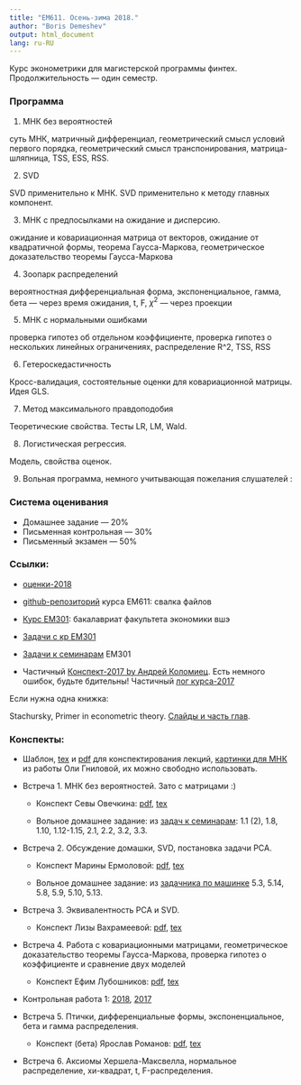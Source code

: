 ```yaml
---
title: "EM611. Осень-зима 2018."
author: "Boris Demeshev"
output: html_document
lang: ru-RU
---
```



Курс эконометрики для магистерской программы финтех. Продолжительность — один семестр.

### Программа

1. МНК без вероятностей

  суть МНК, матричный дифференциал, геометрический смысл условий первого порядка,
  геометрический смысл транспонирования, матрица-шляпница, TSS, ESS, RSS.

2. SVD

  SVD применительно к МНК. SVD применительно к методу главных компонент.

3. МНК с предпосылками на ожидание и дисперсию.

  ожидание и ковариационная матрица от векторов, ожидание от квадратичной формы,
  теорема Гаусса-Маркова, геометрическое доказательство теоремы Гаусса-Маркова

4. Зоопарк распределений

  вероятностная дифференциальная форма, экспоненциальное, гамма, бета — через время ожидания,
  t, F, $\chi^2$ — через проекции

5. МНК с нормальными ошибками

  проверка гипотез об отдельном коэффициенте, проверка гипотез о нескольких линейных ограничениях,
  распределение R^2, TSS, RSS

6. Гетероскедастичность

  Кросс-валидация, состоятельные оценки для ковариационной матрицы. Идея GLS.

7. Метод максимального правдоподобия

  Теоретические свойства. Тесты LR, LM, Wald.

8. Логистическая регрессия.

  Модель, свойства оценок.

9. Вольная программа, немного учитывающая пожелания слушателей :


### Система оценивания

* Домашнее задание — 20%
* Письменная контрольная — 30%
* Письменный экзамен — 50%

### Ссылки:

* [оценки-2018]()

* [github-репозиторий](https://github.com/bdemeshev/em611) курса EM611: свалка файлов
* [Курс EM301](http://bdemeshev.github.io/em301/): бакалавриат факультета экономики вшэ
* [Задачи с кр EM301](https://github.com/bdemeshev/metrics_hse_exams/raw/master/metrics_hse_exams.pdf)
* [Задачи к семинарам](https://github.com/bdemeshev/metrics_pro/raw/master/metrics_pro.pdf) EM301
* Частичный [Конспект-2017 by Андрей Коломиец](https://github.com/bdemeshev/em611/raw/master/2017/metrics_ak.docx). Есть немного ошибок, будьте бдительны! Частичный [лог курса-2017](https://bdemeshev.github.io/em611/index_2017_2018.html)


Если нужна одна книжка:

Stachursky, Primer in econometric theory. [Слайды и часть глав](http://johnstachurski.net/emet.html).


### Конспекты:

* Шаблон, [tex](https://github.com/bdemeshev/em611/blob/master/2017/note_template/note_template.tex) и [pdf](https://github.com/bdemeshev/em611/raw/master/2017/note_template/note_template.pdf) для конспектирования лекций, [картинки для МНК](https://github.com/olyagnilova/gauss-markov-pythagoras) из работы Оли Гниловой, их можно свободно использовать.

* Встреча 1. МНК без вероятностей. Зато с матрицами :)

    - Конспект Севы Овечкина: [pdf](https://github.com/bdemeshev/em611/raw/master/2018/notes/seminar_01.pdf), [tex](https://github.com/bdemeshev/em611/raw/master/2018/notes/seminar_01.tex)

    - Вольное домашнее задание: из [задач к семинарам](https://github.com/bdemeshev/metrics_pro/raw/master/metrics_pro.pdf): 1.1 (2), 1.8, 1.10, 1.12-1.15, 2.1, 2.2, 3.2, 3.3.

* Встреча 2. Обсуждение домашки, SVD, постановка задачи PCA.

    - Конспект Марины Ермоловой: [pdf](https://github.com/bdemeshev/em611/raw/master/2018/notes/seminar_02.pdf), [tex](https://github.com/bdemeshev/em611/raw/master/2018/notes/seminar_02.tex)

    - Вольное домашнее задание: из [задачника по машинке](https://github.com/bdemeshev/mlearn_pro/raw/master/mlearn_pro.pdf)  5.3, 5.14, 5.8, 5.9, 5.10, 5.13.

* Встреча 3. Эквивалентность PCA и SVD.

    - Конспект Лизы Вахрамеевой: [pdf](https://github.com/bdemeshev/em611/raw/master/2018/notes/seminar_03.pdf), [tex](https://github.com/bdemeshev/em611/raw/master/2018/notes/seminar_03.tex)

* Встреча 4. Работа с ковариационными матрицами, геометрическое доказательство теоремы Гаусса-Маркова, проверка гипотез о коэффициенте и сравнение двух моделей

    - Конспект Ефим Лубошников: [pdf](https://github.com/bdemeshev/em611/raw/master/2018/notes/seminar_04.pdf), [tex](https://github.com/bdemeshev/em611/raw/master/2018/notes/seminar_04.tex)
    
* Контрольная работа 1: [2018](https://github.com/bdemeshev/em611/raw/master/2018/kr_01/kr_01.pdf), [2017](https://github.com/bdemeshev/em611/raw/master/2017/kr_01/kr_01.pdf)


* Встреча 5. Птички, дифференциальные формы, экспоненциальное, бета и гамма распределения.

    - Конспект (бета) Ярослав Романов: [pdf](https://github.com/bdemeshev/em611/raw/master/2018/notes/seminar_05.pdf), [tex](https://github.com/bdemeshev/em611/raw/master/2018/notes/seminar_05.tex)

* Встреча 6. Аксиомы Хершела-Максвелла, нормальное распределение, хи-квадрат, t, F-распределения.

<!--
    - Конспект (бета) : [pdf](https://github.com/bdemeshev/em611/raw/master/2018/notes/seminar_06.pdf), [tex](https://github.com/bdemeshev/em611/raw/master/2018/notes/seminar_06.tex)
-->


